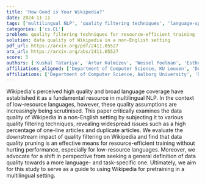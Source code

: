```yaml
---
title: 'How Good is Your Wikipedia?'
date: 2024-11-11
tags: ['multilingual NLP', 'quality filtering techniques', 'language-specific data quality', 'performance', 'low-resource languages', 'resource-efficient training', 'data quality', 'Wikipedia']
categories: ['cs.CL']
problem: quality filtering techniques for resource-efficient training
solution: data quality of Wikipedia in a non-English setting
pdf_url: https://arxiv.org/pdf/2411.05527
arx_url: https://arxiv.org/abs/2411.05527
score: 5
authors: ['Kushal Tatariya', 'Artur Kulmizev', 'Wessel Poelman', 'Esther Ploeger', 'Marcel Bollmann', 'Johannes Bjerva', 'Jiaming Luo', 'Heather Lent', 'Miryam de Lhoneux']
affiliations_aligned: ['Department of Computer Science, KU Leuven', 'Department of Computer Science, KU Leuven', 'Department of Computer Science, KU Leuven', 'Department of Computer Science, Aalborg University', 'Department of Computer and Information Science, Linköping University', 'Department of Computer Science, Aalborg University', 'Google Translate', 'Department of Computer Science, Aalborg University', 'Department of Computer Science, KU Leuven']
affiliations: ['Department of Computer Science, Aalborg University', 'Department of Computer and Information Science, Linköping University', 'Department of Computer Science, KU Leuven', 'Google Translate']
---
```



Wikipedia's perceived high quality and broad language coverage have established it as a fundamental resource in multilingual NLP. In the context of low-resource languages, however, these quality assumptions are increasingly being scrutinised. This paper critically examines the data quality of Wikipedia in a non-English setting by subjecting it to various quality filtering techniques, revealing widespread issues such as a high percentage of one-line articles and duplicate articles. We evaluate the downstream impact of quality filtering on Wikipedia and find that data quality pruning is an effective means for resource-efficient training without hurting performance, especially for low-resource languages. Moreover, we advocate for a shift in perspective from seeking a general definition of data quality towards a more language- and task-specific one. Ultimately, we aim for this study to serve as a guide to using Wikipedia for pretraining in a multilingual setting.